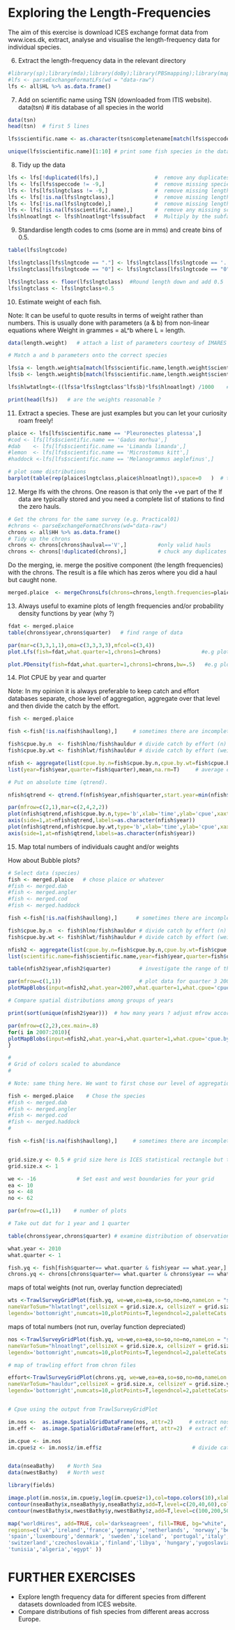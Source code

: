 # Exploring the Length-Frequencies

The aim of this exercise is download ICES exchange format data from www.ices.dk, extract, analyse and visualise the length-frequency data for individual species.

6. Extract the length-frequency data in the relevant directory

```r
#library(sp);library(mda);library(doBy);library(PBSmapping);library(maps);library(maptools);library(rgdal);library(spatial);library(fields)  # attach to R search path
#lfs <- parseExchangeFormatLFs(wd = "data-raw")
lfs <- all$HL %>% as.data.frame()
```

7. Add on scientific name using TSN (downloaded from ITIS website). data(tsn)  # itis database of all species in the world

```r
data(tsn)
head(tsn)  # first 5 lines

lfs$scientific.name <- as.character(tsn$completename[match(lfs$speccode,tsn$tsn)])   # match scientific names using tsn 

unique(lfs$scientific.name)[1:10] # print some fish species in the data set. 
```

8. Tidy up the data

```r
lfs <- lfs[!duplicated(lfs),]                  #  remove any duplicates
lfs <- lfs[lfs$speccode != -9,]                #  remove missing species codes
lfs <- lfs[lfs$lngtclass != -9,]               #  remove missing length classes
lfs <- lfs[!is.na(lfs$lngtclass),]             #  remove missing length classes
lfs <- lfs[!is.na(lfs$lngtcode),]              #  remove missing length codes
lfs <- lfs[!is.na(lfs$scientific.name),]       #  remove any missing scientific names 
lfs$hlnoatlngt <- lfs$hlnoatlngt*lfs$subfact   #  Multiply by the subfactor
```

9. Standardise length codes to cms (some are in mms) and create bins of 0.5.

```r
table(lfs$lngtcode)

lfs$lngtclass[lfs$lngtcode == "."] <- lfs$lngtclass[lfs$lngtcode == '.']/10
lfs$lngtclass[lfs$lngtcode == "0"] <- lfs$lngtclass[lfs$lngtcode == "0"]/10

lfs$lngtclass <- floor(lfs$lngtclass)  #Round length down and add 0.5
lfs$lngtclass <- lfs$lngtclass+0.5
```

10. Estimate weight of each fish.

Note: It can be useful to quote results in terms of weight rather than numbers. This is usually done with parameters (a & b) from non-linear equations where Weight in grammes = aL^b  where L = length.

```r
data(length.weight)   # attach a list of parameters courtesy of IMARES and Marine Science Scotland.

# Match a and b parameters onto the correct species

lfs$a <- length.weight$a[match(lfs$scientific.name,length.weight$scientific.name)]
lfs$b <- length.weight$b[match(lfs$scientific.name,length.weight$scientific.name)]

lfs$hlwtatlngt<-((lfs$a*lfs$lngtclass^lfs$b)*lfs$hlnoatlngt) /1000    # calculate weight in kilos 

print(head(lfs))   # are the weights reasonable ?
```

11. Extract a species. These are just examples but you can let your curiosity roam freely! 

```r
plaice <- lfs[lfs$scientific.name == 'Pleuronectes platessa',]
#cod <- lfs[lfs$scientific.name == 'Gadus morhua',]
#dab    <- lfs[lfs$scientific.name == 'Limanda limanda',]
#lemon  <- lfs[lfs$scientific.name == 'Microstomus kitt',]
#haddock <-lfs[lfs$scientific.name == 'Melanogrammus aeglefinus',]

# plot some distributions 
barplot(table(rep(plaice$lngtclass,plaice$hlnoatlngt)),space=0   )  # these are the entire distributions for all the fish in the data you chose
```

12. Merge lfs with the chrons. One reason is that only the +ve part of the lf data are typically stored and you need a complete list of stations to find the zero hauls.

```r
# Get the chrons for the same survey (e.g. Practical01)
#chrons <- parseExchangeFormatChrons(wd="data-raw")
chrons <- all$HH %>% as.data.frame()
# Tidy up the chrons
chrons <- chrons[chrons$haulval=='V',]          #only valid hauls
chrons <- chrons[!duplicated(chrons),]          # chuck any duplicates
```
Do the merging, ie. merge the positive component (the length frequencies) with the chrons. The result is a file which has zeros where you did a haul but caught none.

```r
merged.plaice  <- mergeChronsLfs(chrons=chrons,length.frequencies=plaice)
```

13. Always useful to examine plots of length frequencies and/or probability density functions by year  (why ?) 

```r
fdat <- merged.plaice
table(chrons$year,chrons$quarter)   # find range of data 

par(mar=c(3,3,1,1),oma=c(3,3,3,3),mfcol=c(3,4))
plot.Lfs(fish=fdat,what.quarter=1,chrons1=chrons)             #e.g plot the length frequencies

plot.PDensity(fish=fdat,what.quarter=1,chrons1=chrons,bw=.5)   #e.g plot the density function
```                                                                     

14. Plot CPUE by year and quarter  

Note: In my opinion it is always preferable to keep catch and effort databases separate, chose level of aggregation, aggregate over that level and then divide the catch by the effort.

```r
fish <- merged.plaice

fish <-fish[!is.na(fish$haullong),]     # sometimes there are incomplete chron records.

fish$cpue.by.n  <- fish$hlno/fish$hauldur # divide catch by effort (n)
fish$cpue.by.wt <- fish$hlwt/fish$hauldur # divide catch by effort (weight)

nfish <- aggregate(list(cpue.by.n=fish$cpue.by.n,cpue.by.wt=fish$cpue.by.wt),
list(year=fish$year,quarter=fish$quarter),mean,na.rm=T)     # average cpues caught over year and quarter. Is this correct ??

# Put on absolute time (qtrend).

nfish$qtrend <- qtrend.f(nfish$year,nfish$quarter,start.year=min(nfish$year))

par(mfrow=c(2,1),mar=c(2,4,2,2))
plot(nfish$qtrend,nfish$cpue.by.n,type='b',xlab='time',ylab='cpue',xaxt='n');title('cpue by n')
axis(side=1,at=nfish$qtrend,labels=as.character(nfish$year))
plot(nfish$qtrend,nfish$cpue.by.wt,type='b',xlab='time',ylab='cpue',xaxt='n');title('cpue by wt')
axis(side=1,at=nfish$qtrend,labels=as.character(nfish$year))
```

15. Map total numbers of individuals caught and/or weights

How about Bubble plots?

```r
# Select data (species) 
fish <- merged.plaice   # chose plaice or whatever
#fish <- merged.dab
#fish <- merged.angler
#fish <- merged.cod
#fish <- merged.haddock

fish <-fish[!is.na(fish$haullong),]      # sometimes there are incomplete chron records.

fish$cpue.by.n  <- fish$hlno/fish$hauldur # divide catch by effort (n)
fish$cpue.by.wt <- fish$hlwt/fish$hauldur # divide catch by effort (weight)

nfish2 <- aggregate(list(cpue.by.n=fish$cpue.by.n,cpue.by.wt=fish$cpue.by.wt),
list(scientific.name=fish$scientific.name,year=fish$year,quarter=fish$quarter,shootlat=fish$shootlat,shootlong=fish$shootlong),mean,na.rm=T) # average cpues caught over year and quarter

table(nfish2$year,nfish2$quarter)         # investigate the range of the data to get year quarter combination to plot

par(mfrow=c(1,1))                         # plot data for quarter 3 2007
plotMapBlobs(input=nfish2,what.year=2007,what.quarter=1,what.cpue='cpue.by.n',xlim0=c(-15,15),ylim0=c(48,62),scaling.factor=.5)

# Compare spatial distributions among groups of years

print(sort(unique(nfish2$year)))  # how many years ? adjust mfrow accordingly & remember correct quarter argument

par(mfrow=c(2,2),cex.main=.8)
for(i in 2007:2010){
plotMapBlobs(input=nfish2,what.year=i,what.quarter=1,what.cpue='cpue.by.n',xlim0=c(-2,8),ylim0=c(48,62),scaling.factor=.5) 
}

#
# Grid of colors scaled to abundance
#

# Note: same thing here. We want to first chose our level of aggregation, sum the numbers or weights over it and then the same for effort dividing one by the other.

fish <- merged.plaice    # Chose the species
#fish <- merged.dab
#fish <- merged.angler
#fish <- merged.cod
#fish <- merged.haddock
#

fish <-fish[!is.na(fish$haullong),]     # sometimes there are incomplete chron records.


grid.size.y <- 0.5 # grid size here is ICES statistical rectangle but this is entirely flexible depending on the resolution of your survey
grid.size.x <- 1  

we <- -16             # Set east and west boundaries for your grid
ea <- 10
so <- 48
no <- 62

par(mfrow=c(1,1))    # number of plots

# Take out dat for 1 year and 1 quarter

table(chrons$year,chrons$quarter) # examine distribution of observations using the chron data

what.year <- 2010
what.quarter <- 1

fish.yq <- fish[fish$quarter== what.quarter & fish$year == what.year,]         # create new dataset with selected year and quarter
chrons.yq <- chrons[chrons$quarter== what.quarter & chrons$year == what.year,] # create new dataset with selected year and quarter
```

maps of total weights (not run, overlay function depreciated)
```r
wts <-TrawlSurveyGridPlot(fish.yq, we=we,ea=ea,so=so,no=no,nameLon = "shootlong", nameLat = "shootlat",plotMap=T,
nameVarToSum="hlwtatlngt",cellsizeX = grid.size.x, cellsizeY = grid.size.y,
legendx='bottomright',numcats=10,plotPoints=T,legendncol=2,paletteCats = "topo.colors",addICESgrid=TRUE,legendtitle="weights")
```

maps of total numbers (not run, overlay function depreciated)
```r
nos <-TrawlSurveyGridPlot(fish.yq, we=we,ea=ea,so=so,no=no,nameLon = "shootlong", nameLat = "shootlat",plotMap=T,
nameVarToSum="hlnoatlngt",cellsizeX = grid.size.x, cellsizeY = grid.size.y,
legendx='bottomright',numcats=10,plotPoints=T,legendncol=2,paletteCats = "topo.colors",outGridFile="text.txt",addICESgrid=TRUE,legendtitle="numbers")

# map of trawling effort from chron files

effort<-TrawlSurveyGridPlot(chrons.yq, we=we,ea=ea,so=so,no=no,nameLon = "shootlong", nameLat = "shootlat",plotMap=T,
nameVarToSum="hauldur",cellsizeX = grid.size.x, cellsizeY = grid.size.y,
legendx='bottomright',numcats=10,plotPoints=T,legendncol=2,paletteCats="heat.colors",addICESgrid=TRUE,legendtitle="minutes trawled")


# Cpue using the output from TrawlSurveyGridPlot

im.nos <-  as.image.SpatialGridDataFrame(nos, attr=2)     # extract nos from output of TrawlSurveyGridPlot
im.eff <-  as.image.SpatialGridDataFrame(effort, attr=2)  # extract effort from output of TrawlSurveyGridPlot

im.cpue <- im.nos
im.cpue$z <- im.nos$z/im.eff$z                             # divide catch by effort


data(nseaBathy)    # North Sea
data(nwestBathy)   # North west

library(fields)

image.plot(im.nos$x,im.cpue$y,log(im.cpue$z+1),col=topo.colors(10),xlab='',ylab='',xlim=c(-5,8))                     # plot the data on a map
contour(nseaBathy$x,nseaBathy$y,nseaBathy$z,add=T,level=c(20,40,60),col='black')         # add on depth contour
contour(nwestBathy$x,nwestBathy$y,nwestBathy$z,add=T,level=c(100,200,500,1000,2000,4000),col='black') 

map("worldHires", add=TRUE, col='darkseagreen', fill=TRUE, bg="white",
regions=c('uk','ireland','france','germany','netherlands', 'norway','belgium',
'spain','luxembourg','denmark', 'sweden','iceland', 'portugal','italy','sicily','ussr','sardinia','albania','monaco','turkey','austria',
'switzerland','czechoslovakia','finland','libya', 'hungary','yugoslavia','poland','greece','romania','bulgaria', 'slovakia','morocco',
'tunisia','algeria','egypt' ))
```


#  FURTHER EXERCISES

* Explore length frequency data for different species from different datasets downloaded from ICES website. 
* Compare distributions of fish species from different areas accross Europe.


